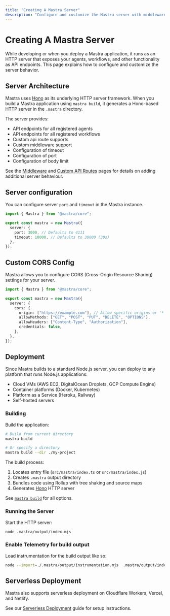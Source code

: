 ```yaml
---
title: "Creating A Mastra Server"
description: "Configure and customize the Mastra server with middleware and other options"
---
```


# Creating A Mastra Server

While developing or when you deploy a Mastra application, it runs as an HTTP server that exposes your agents, workflows, and other functionality as API endpoints. This page explains how to configure and customize the server behavior.

## Server Architecture

Mastra uses [Hono](https://hono.dev) as its underlying HTTP server framework. When you build a Mastra application using `mastra build`, it generates a Hono-based HTTP server in the `.mastra` directory.

The server provides:

- API endpoints for all registered agents
- API endpoints for all registered workflows
- Custom api route supports
- Custom middleware support
- Configuration of timeout
- Configuration of port
- Configuration of body limit

See the [Middleware](/docs/deployment/middleware) and
[Custom API Routes](/docs/deployment/custom-api-routes) pages for details on
adding additional server behaviour.

## Server configuration

You can configure server `port` and `timeout` in the Mastra instance.

```typescript copy showLineNumbers
import { Mastra } from "@mastra/core";

export const mastra = new Mastra({
  server: {
    port: 3000, // Defaults to 4111
    timeout: 10000, // Defaults to 30000 (30s)
  },
});
```

## Custom CORS Config

Mastra allows you to configure CORS (Cross-Origin Resource Sharing) settings for your server.

```typescript copy showLineNumbers
import { Mastra } from "@mastra/core";

export const mastra = new Mastra({
  server: {
    cors: {
      origin: ["https://example.com"], // Allow specific origins or '*' for all
      allowMethods: ["GET", "POST", "PUT", "DELETE", "OPTIONS"],
      allowHeaders: ["Content-Type", "Authorization"],
      credentials: false,
    },
  },
});
```

## Deployment

Since Mastra builds to a standard Node.js server, you can deploy to any platform that runs Node.js applications:

- Cloud VMs (AWS EC2, DigitalOcean Droplets, GCP Compute Engine)
- Container platforms (Docker, Kubernetes)
- Platform as a Service (Heroku, Railway)
- Self-hosted servers

### Building

Build the application:

```bash copy
# Build from current directory
mastra build

# Or specify a directory
mastra build --dir ./my-project
```

The build process:

1. Locates entry file (`src/mastra/index.ts` or `src/mastra/index.js`)
2. Creates `.mastra` output directory
3. Bundles code using Rollup with tree shaking and source maps
4. Generates [Hono](https://hono.dev) HTTP server

See [`mastra build`](/reference/cli/build) for all options.

### Running the Server

Start the HTTP server:

```bash copy
node .mastra/output/index.mjs
```

### Enable Telemetry for build output

Load instrumentation for the build output like so:

```bash copy
node --import=./.mastra/output/instrumentation.mjs  .mastra/output/index.mjs
```

## Serverless Deployment

Mastra also supports serverless deployment on Cloudflare Workers, Vercel, and Netlify.

See our [Serverless Deployment](/docs/deployment/deployment) guide for setup instructions.
